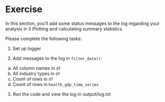 # Exercise

In this section, you’ll add some status messages to the log regarding your analysis in 5 Plotting and calculating summary statistics.

Please complete the following tasks:

1. Set up logger

2. Add messages to the log in `filter_data()`:
  a. All column names in `df`
  b. All industry types in `df`
  c. Count of rows in `df`
  d. Count of rows in `health_gdp_time_series`

3. Run the code and view the log in output/log.txt
